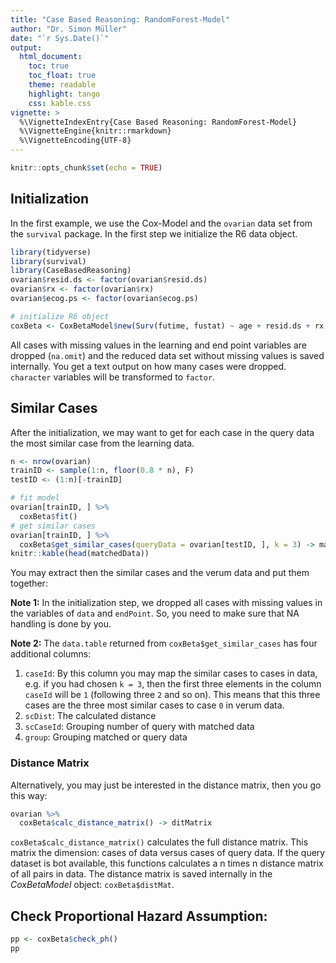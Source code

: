 ```yaml
---
title: "Case Based Reasoning: RandomForest-Model"
author: "Dr. Simon Müller"
date: "`r Sys.Date()`"
output:
  html_document:
    toc: true
    toc_float: true
    theme: readable
    highlight: tango
    css: kable.css
vignette: >
  %\VignetteIndexEntry{Case Based Reasoning: RandomForest-Model}
  %\VignetteEngine{knitr::rmarkdown}
  %\VignetteEncoding{UTF-8}
---
```


```r
knitr::opts_chunk$set(echo = TRUE)
```
## Initialization 

In the first example, we use the Cox-Model and the `ovarian` data set from the 
`survival` package. In the first step we initialize the R6 data object. 

```r
library(tidyverse)
library(survival)
library(CaseBasedReasoning)
ovarian$resid.ds <- factor(ovarian$resid.ds)
ovarian$rx <- factor(ovarian$rx)
ovarian$ecog.ps <- factor(ovarian$ecog.ps)

# initialize R6 object
coxBeta <- CoxBetaModel$new(Surv(futime, fustat) ~ age + resid.ds + rx + ecog.ps)
```
All cases with missing values in the learning and end point variables are dropped (`na.omit`) and the reduced data set without missing values is saved internally. You get a text output on how many cases were dropped. `character` variables will be transformed to `factor`.

## Similar Cases 

After the initialization, we may want to get for each case in the query data the most similar case from the learning data. 
```r
n <- nrow(ovarian)
trainID <- sample(1:n, floor(0.8 * n), F)
testID <- (1:n)[-trainID]

# fit model 
ovarian[trainID, ] %>% 
  coxBeta$fit()
# get similar cases
ovarian[trainID, ] %>%
  coxBeta$get_similar_cases(queryData = ovarian[testID, ], k = 3) -> matchedData
knitr::kable(head(matchedData))
```
You may extract then the similar cases and the verum data and put them together:

**Note 1:** In the initialization step, we dropped all cases with missing values in the variables of ` data` and ` endPoint`. So, you need to make sure that NA handling is done by you.

**Note 2:** The `data.table` returned from `coxBeta$get_similar_cases` has four additional columns:

1. `caseId`: By this column you may map the similar cases to cases in data, e.g. if you had chosen ` k = 3`, then the first three elements in the column `caseId` will be ` 1` (following three ` 2` and so on). This means that this three cases are the three most similar cases to case ` 0` in verum data.
2. `scDist`: The calculated distance
3. `scCaseId`: Grouping number of query with matched data
4. `group`: Grouping matched or query data


### Distance Matrix

Alternatively, you may just be interested in the distance matrix, then you go this way:

```r
ovarian %>%
  coxBeta$calc_distance_matrix() -> ditMatrix
```
`coxBeta$calc_distance_matrix()` calculates the full distance matrix. This matrix the dimension: cases of data versus cases of query data. If the query dataset is bot available, this functions calculates a n times n distance matrix of all pairs in data. 
The distance matrix is saved internally in the *CoxBetaModel* object: ` coxBeta$distMat`.


## Check Proportional Hazard Assumption:

```r
pp <- coxBeta$check_ph()
pp
```
